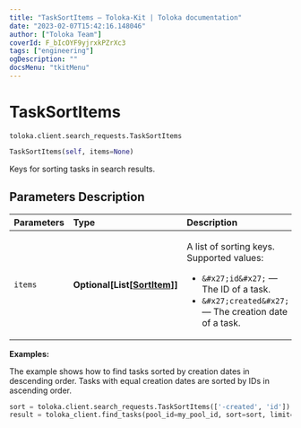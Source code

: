 ```yaml
---
title: "TaskSortItems — Toloka-Kit | Toloka documentation"
date: "2023-02-07T15:42:16.148046"
author: ["Toloka Team"]
coverId: F_bIcOYF9yjrxkPZrXc3
tags: ["engineering"]
ogDescription: ""
docsMenu: "tkitMenu"
---
```


# TaskSortItems
`toloka.client.search_requests.TaskSortItems`

```python
TaskSortItems(self, items=None)
```

Keys for sorting tasks in search results.

## Parameters Description

| Parameters | Type | Description |
| :----------| :----| :-----------|
`items`|**Optional\[List\[[SortItem](/docs-new/toloka-kit/reference/toloka.client.search_requests.TaskSortItems.SortItem)\]\]**|<p>A list of sorting keys. Supported values:</p> <ul> <li>`&#x27;id&#x27;` — The ID of a task.</li> <li>`&#x27;created&#x27;` — The creation date of a task.</li> </ul>

**Examples:**

The example shows how to find tasks sorted by creation dates in descending order. Tasks with equal creation dates are sorted by IDs in ascending order.

```python
sort = toloka.client.search_requests.TaskSortItems(['-created', 'id'])
result = toloka_client.find_tasks(pool_id=my_pool_id, sort=sort, limit=10)
```
